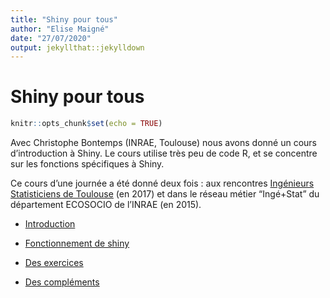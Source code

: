 ```yaml
---
title: "Shiny pour tous"
author: "Elise Maigné"
date: "27/07/2020"
output: jekyllthat::jekylldown
---
```




# Shiny pour tous

```r
knitr::opts_chunk$set(echo = TRUE)
```

Avec Christophe Bontemps (INRAE, Toulouse) nous avons donné un cours d'introduction à Shiny.
Le cours utilise très peu de code R, et se concentre sur les fonctions spécifiques à Shiny. 

Ce cours d'une journée a été donné deux fois : aux rencontres [Ingénieurs Statisticiens de Toulouse](http://www.thibault.laurent.free.fr/ingestat.html) (en 2017) et dans le réseau métier "Ingé+Stat" du département ECOSOCIO de l'INRAE (en 2015).


- <a href="pdf/shiny_0_CoursePresentation.pdf" target="_blank">Introduction</a>

- <a href="pdf/shiny_1_Server-ui.pdf" target="_blank">Fonctionnement de shiny</a>

- <a href="pdf/shiny_0_Exercices.pdf" target="_blank">Des exercices</a>

- <a href="pdf/shiny_0_Extensions.pdf" target="_blank">Des compléments</a>
